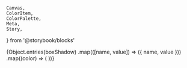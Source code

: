     Canvas,
    ColorItem,
    ColorPalette,
    Meta,
    Story,
} from '@storybook/blocks'


<Meta title="Colors/Shadow" />

<ColorPalette>
    {Object.entries(boxShadow)
        .map(([name, value]) => ({ name, value }))
        .map((color) => (
            <ColorItem
                key={color.title}
                title={color.name}
                colors={{ [color.name]: color.value }}
            />
        ))}
</ColorPalette>
